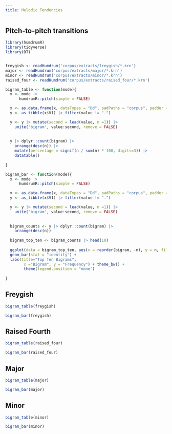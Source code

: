 ```yaml
---
title: Melodic Tendencies
---
```


## Pitch-to-pitch transitions

```r
library(humdrumR)
library(tidyverse)
library(DT)


freygish <- readHumdrum('corpus/extracts/freygish/*.krn')
major <- readHumdrum('corpus/extracts/major/*.krn')
minor <- readHumdrum('corpus/extracts/minor/*.krn')
raised_four <- readHumdrum('corpus/extracts/raised_four/*.krn')
```

```r
bigram_table <- function(mode){
  x <- mode |> 
      humdrumR::pitch(simple = FALSE) 

  x <- as.data.frame(x, dataTypes = "Dd", padPaths = "corpus", padder = NA)
  y <- as_tibble(x$V1) |> filter(value != ".")

  y <- y |> mutate(second = lead(value, n =1)) |> 
    unite('bigram', value:second, remove = FALSE) 
  
  
  y |> dplyr::count(bigram) |>
    arrange(desc(n)) |> 
    mutate(percentage = signif(n / sum(n) * 100, digits=3)) |>
    datatable()
  
}
```





```r
bigram_bar <- function(mode){
  x <- mode |> 
      humdrumR::pitch(simple = FALSE) 

  x <- as.data.frame(x, dataTypes = "Dd", padPaths = "corpus", padder = NA)
  y <- as_tibble(x$V1) |> filter(value != ".")

  y <- y |> mutate(second = lead(value, n =1)) |> 
    unite('bigram', value:second, remove = FALSE) 
  
  
  bigram_counts <- y |> dplyr::count(bigram) |>
    arrange(desc(n)) 
  
  bigram_top_ten <- bigram_counts |> head(10)
  
  ggplot(data = bigram_top_ten, aes(x = reorder(bigram, -n), y = n, fill = bigram)) +
  geom_bar(stat = "identity") +
  labs(title="Top Ten Bigrams",
        x ="Bigram", y = "Frequency") + theme_bw() + 
        theme(legend.position = "none")
  
}

```

<!-- ```{r, echo=F, warnings=FALSE, message=FALSE} -->

<!-- #transition_matrix <- function(mode){ -->
<!-- #  x <- mode |> 
#      humdrumR::pitch(simple = FALSE) 
#
#  x <- as.data.frame(x, dataTypes = "Dd", padPaths = "corpus", padder = NA)
#  y <- as_tibble(x$V1) |> filter(value != ".")
#
#  y <- y |> mutate(second = lead(value, n =1)) |> 
#    unite('bigram', value:second, remove = FALSE) 
#  
#  
#  bigram_counts <- y |> dplyr::count(bigram) |>
#    arrange(desc(n)) 
#  bigram_top_thirty <- bigram_counts %>%
#    head(30) %>%
#    separate(bigram, into = c('first','second'), sep = '_')
#
#
#  ggplot(data = bigram_top_thirty, mapping = aes(x = second, y = first, fill = n)) +
#    geom_tile() +
#    scale_x_discrete(limits=(bigram_top_thirty$first)[bigram_top_thirty$count]) + 
#    scale_y_discrete(limits=(bigram_top_thirty$second)[bigram_top_thirty$count]) +
#    labs(title="Top Thirty Bigrams",
#          x ="Second Note", y = "First Note") + theme_bw()
#}
###``` -->




## Freygish

```r

bigram_table(freygish)

```


```r

bigram_bar(freygish)
```


## Raised Fourth

```r

bigram_table(raised_four)
```



```r

bigram_bar(raised_four)
```


## Major




```r
bigram_table(major)
```

```r
bigram_bar(major)
```



## Minor
```r

bigram_table(minor)
```



```r

bigram_bar(minor)
```

